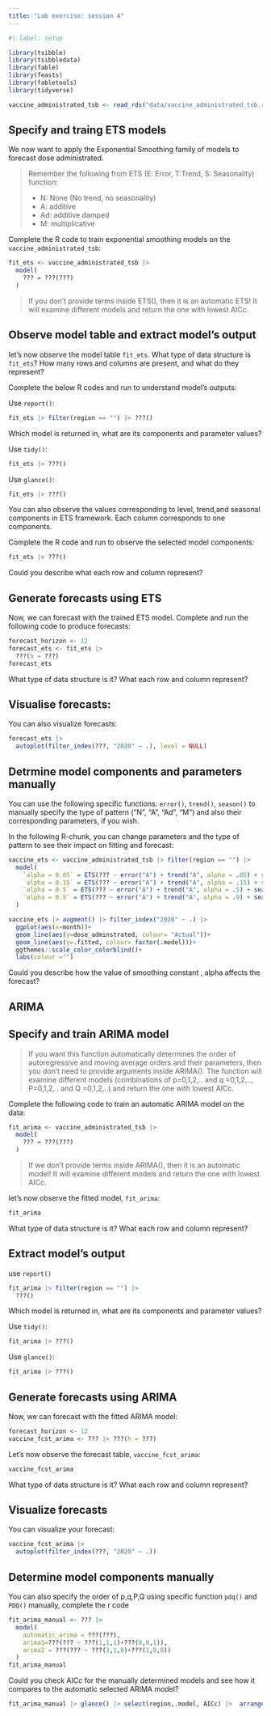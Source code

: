 ```yaml
---
title: "Lab exercise: session 4"
---
```


```r
#| label: setup

library(tsibble)
library(tsibbledata)
library(fable)
library(feasts)
library(fabletools)
library(tidyverse)
```


```r
vaccine_administrated_tsb <- read_rds("data/vaccine_administrated_tsb.rds")
```

## Specify and traing ETS models

We now want to apply the Exponential Smoothing family of models to forecast dose administrated.

> Remember the following from ETS (E: Error, T:Trend, S: Seasonality) function:
>
> -   N: None (No trend, no seasonality)
> -   A: additive
> -   Ad: additive damped
> -   M: multiplicative

Complete the R code to train exponential smoothing models on the `vaccine_administrated_tsb`:

```r
fit_ets <- vaccine_administrated_tsb |>
  model(
    ??? = ???(???)
  )
```

> If you don't provide terms inside ETS(), then it is an automatic ETS! It will examine different models and return the one with lowest AICc.

## Observe model table and extract model's output

let's now observe the model table `fit_ets`. What type of data structure is `fit_ets`? How many rows and columns are present, and what do they represent?

Complete the below R codes and run to understand model's outputs:

Use `report()`:

```r
fit_ets |> filter(region == "") |> ???()
```

Which model is returned in, what are its components and parameter values?

Use `tidy()`:

```r
fit_ets |> ???()
```

Use `glance()`:

```r
fit_ets |> ???()
```

You can also observe the values corresponding to level, trend,and seasonal components in ETS framework. Each column corresponds to one components.

Complete the R code and run to observe the selected model components:

```r
fit_ets |> ???()
```

Could you describe what each row and column represent?

## Generate forecasts using ETS

Now, we can forecast with the trained ETS model. Complete and run the following code to produce forecasts:

```r
forecast_horizon <- 12
forecast_ets <- fit_ets |>
  ???(h = ???) 
forecast_ets
```

What type of data structure is it? What each row and column represent?

## Visualise forecasts:

You can also visualize forecasts:

```r
forecast_ets |>
  autoplot(filter_index(???, "2020" ~ .), level = NULL)
```

## Detrmine model components and parameters manually

You can use the following specific functions: `error()`, `trend()`, `season()` to manually specify the type of pattern ("N", "A", "Ad", "M") and also their corresponding parameters, if you wish.

In the following R-chunk, you can change parameters and the type of pattern to see their impact on fitting and forecast:

```r
vaccine_ets <- vaccine_administrated_tsb |> filter(region == "") |> 
  model(
    `alpha = 0.05` = ETS(??? ~ error("A") + trend("A", alpha = .05) + season("N")),
    `alpha = 0.15` = ETS(??? ~ error("A") + trend("A", alpha = .15) + season("N")),
    `alpha = 0.5` = ETS(??? ~ error("A") + trend("A", alpha = .5) + season("N")),
    `alpha = 0.9` = ETS(??? ~ error("A") + trend("A", alpha = .9) + season("N"))
  )

vaccine_ets |> augment() |> filter_index("2020" ~ .) |> 
  ggplot(aes(x=month))+
  geom_line(aes(y=dose_adminstrated, colour= "Actual"))+
  geom_line(aes(y=.fitted, colour= factor(.model)))+
  ggthemes::scale_color_colorblind()+
  labs(colour ="")
```

Could you describe how the value of smoothing constant , alpha affects the forecast?

## ARIMA

## Specify and train ARIMA model

> If you want this function automatically determines the order of autoregressive and moving average orders and their parameters, then you don't need to provide arguments inside ARIMA(). The function will examine different models (combinations of p=0,1,2,.. and q =0,1,2,.., P=0,1,2,.. and Q =0,1,2,..) and return the one with lowest AICc.

Complete the following code to train an automatic ARIMA model on the data:

```r
fit_arima <- vaccine_administrated_tsb |>
  model(
    ??? = ???(???)
  )
```

> If we don't provide terms inside ARIMA(), then it is an automatic model! It will examine different models and return the one with lowest AICc.

let's now observe the fitted model, `fit_arima`:

```r
fit_arima
```

What type of data structure is it? What each row and column represent?

## Extract model's output

use `report()`

```r
fit_arima |> filter(region == "") |> 
  ???()
```

Which model is returned in, what are its components and parameter values?

Use `tidy()`:

```r
fit_arima |> ???()
```

Use `glance()`:

```r
fit_arima |> ???()
```

## Generate forecasts using ARIMA

Now, we can forecast with the fitted ARIMA model:

```r
forecast_horizon <- 12
vaccine_fcst_arima <- ??? |> ???(h = ???)  
```

Let's now observe the forecast table, `vaccine_fcst_arima`:

```r
vaccine_fcst_arima
```

What type of data structure is it? What each row and column represent?

## Visualize forecasts

You can visualize your forecast:

```r
vaccine_fcst_arima |> 
  autoplot(filter_index(???, "2020" ~ .))
```

## Determine model components manually

You can also specify the order of p,q,P,Q using specific function `pdq()` and `PDQ()` manually, complete the r code

```r
fit_arima_manual <- ??? |>
  model(
    automatic_arima = ???(???),
    arima1=???(??? ~ ???(1,1,1)+???(0,0,1)),
    arima2 = ???(??? ~ ???(3,1,0)+???(1,0,0))
  )
fit_arima_manual
```

Could you check AICc for the manually determined models and see how it compares to the automatic selected ARIMA model?

```r
fit_arima_manual |> glance() |> select(region,.model, AICc) |>  arrange(region,AICc)
```
